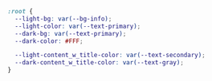 ```css
:root {
  --light-bg: var(--bg-info);
  --light-color: var(--text-primary);
  --dark-bg: var(--text-primary);
  --dark-color: #FFF;

  --light-content_w_title-color: var(--text-secondary);
  --dark-content_w_title-color: var(--text-gray);
}
```
